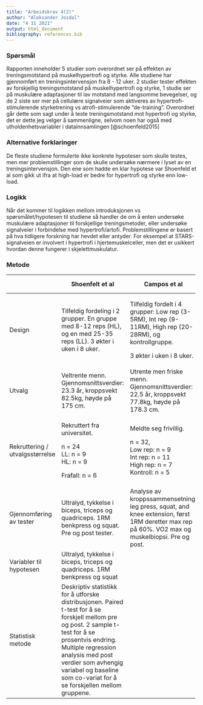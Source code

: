 ```yaml
---
title: "Arbeidskrav 4(2)"
author: "Aleksander Josdal"
date: "4 11 2021"
output: html_document
bibliography: references.bib
---
```


### Spørsmål

Rapporten inneholder 5 studier som overordnet ser på effekten av treningsmotstand på muskelhypertrofi og styrke. Alle studiene har gjennomført en treningsintervensjon fra 8 - 12 uker. 2 studier tester effekten av forskjellig treningsmotstand på muskelhypertrofi og styrke, 1 studie ser på muskulære adaptasjoner til lav motstand med langsomme bevegelser, og de 2 siste ser mer på cellulære signalveier som aktiveres av hypertrofi-stimulerende styrketrening vs atrofi-stimulerende "de-training". Overordnet går dette som sagt under å teste treningsmotstand mot hypertrofi og styrke, det er dette jeg velger å sammenligne, selvom noen har også med utholdenhetsvariabler i datainnsamlingen [@schoenfeld2015]

### Alternative forklaringer

De fleste studiene formulerte ikke konkrete hypoteser som skulle testes, men mer problemstillinger som de skulle undersøke nærmere i lyset av en treningsintervensjon. Den ene som hadde en klar hypotese var Shoenfeld et al som gikk ut ifra at high-load er bedre for hypertrofi og styrke enn low-load.

### Logikk

Når det kommer til logikken mellom introduksjonen vs spørsmålet/hypotesen til studiene så handler de om å enten undersøke muskulære adaptasjoner til forskjellige treningsmetoder, eller undersøke signalveier i forbindelse med hypertrofi/artofi. Problemstillingene er basert på hva tidligere forskning har hevdet eller antyder. For eksempel at STARS-signalveien er involvert i hypertrofi i hjertemuskelceller, men det er usikkert hvordan denne fungerer i skjelettmuskulatur.

### Metode

+---------------------------------+------------------------------------------------------------------------------------+----------------------------------------------------------------------------------------------------------+-------------------+-------------+-------------+
|                                 | Shoenfelt et al                                                                    | Campos et al                                                                                             | Tanimoto og Ishii | Lamon et al | Léger et al |
+=================================+====================================================================================+==========================================================================================================+===================+=============+=============+
| Design                          | Tilfeldig fordeling i 2 grupper. En gruppe med 8-12 reps (HL), og en med 25-35     | Tilfeldig fordelt i 4 grupper: Low rep (3-5RM), Int rep (9-11RM), High rep (20-28RM), og kontrollgruppe. |                   |             |             |
|                                 | reps (LL). 3 økter i uken i 8 uker.                                                |                                                                                                          |                   |             |             |
|                                 |                                                                                    | 3 økter i uken i 8 uker.                                                                                 |                   |             |             |
+---------------------------------+------------------------------------------------------------------------------------+----------------------------------------------------------------------------------------------------------+-------------------+-------------+-------------+
| Utvalg                          | Veltrente menn. Gjennomsnittsverdier: 23.3 år, kroppsvekt 82.5kg, høyde på 175 cm. | Utrente men friske menn. Gjennomsnittsverdier: 22.5 år, kroppsvekt 77.8kg, høyde på 178.3 cm.            |                   |             |             |
+---------------------------------+------------------------------------------------------------------------------------+----------------------------------------------------------------------------------------------------------+-------------------+-------------+-------------+
| Rekruttering / utvalgsstørrelse | Rekruttert fra universitet.                                                        | Meldte seg frivillig.                                                                                    |                   |             |             |
|                                 |                                                                                    |                                                                                                          |                   |             |             |
|                                 | n = 24\                                                                            | n = 32,\                                                                                                 |                   |             |             |
|                                 | LL: n = 9\                                                                         | Low rep: n = 9\                                                                                          |                   |             |             |
|                                 | HL: n = 9                                                                          | Int rep: n = 11\                                                                                         |                   |             |             |
|                                 |                                                                                    | High rep: n = 7\                                                                                         |                   |             |             |
|                                 | Frafall: n = 6                                                                     | Kontroll: n = 5                                                                                          |                   |             |             |
+---------------------------------+------------------------------------------------------------------------------------+----------------------------------------------------------------------------------------------------------+-------------------+-------------+-------------+
| Gjennomføring av tester         | Ultralyd, tykkelse i                                                               | Analyse av kroppssammensetning, leg press, squat, and knee extension, først 1RM deretter max rep på      |                   |             |             |
|                                 | biceps, triceps og quadriceps. 1RM benkpress og squat. Pre og post tester.         | 60%. VO2 max og muskelbiopsi. Pre og post.                                                               |                   |             |             |
+---------------------------------+------------------------------------------------------------------------------------+----------------------------------------------------------------------------------------------------------+-------------------+-------------+-------------+
| Variabler til hypotesen         | Ultralyd, tykkelse i                                                               |                                                                                                          |                   |             |             |
|                                 | biceps, triceps og quadriceps. 1RM benkpress og squat                              |                                                                                                          |                   |             |             |
+---------------------------------+------------------------------------------------------------------------------------+----------------------------------------------------------------------------------------------------------+-------------------+-------------+-------------+
| Statistisk metode               | Deskriptiv                                                                         |                                                                                                          |                   |             |             |
|                                 | statistikk for å utforske distribusjonen. Paired t-test for å se forskjell         |                                                                                                          |                   |             |             |
|                                 | mellom pre og post. 2 sample t-test for å se prosentvis endring. Multiple          |                                                                                                          |                   |             |             |
|                                 | regression analysis med post verdier som avhengig variabel og baseline som         |                                                                                                          |                   |             |             |
|                                 | co-variat for å se forskjellen mellom gruppene.                                    |                                                                                                          |                   |             |             |
+---------------------------------+------------------------------------------------------------------------------------+----------------------------------------------------------------------------------------------------------+-------------------+-------------+-------------+
